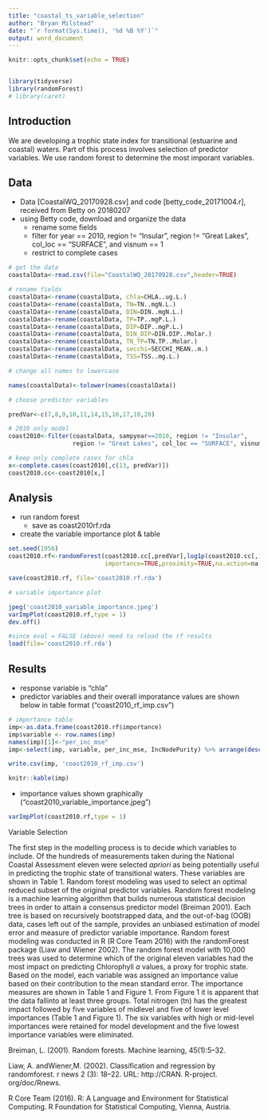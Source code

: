```yaml
---
title: "coastal_ts_variable_selection"
author: "Bryan Milstead"
date: "`r format(Sys.time(), '%d %B %Y')`"
output: word_document
---
```


```r
knitr::opts_chunk$set(echo = TRUE)


library(tidyverse)
library(randomForest)
# library(caret)
```

## Introduction
We are developing a trophic state index for transitional (estuarine and coastal) waters.  Part of this process involves selection of predictor variables.  We use random forest to determine the most imporant variables.


## Data
* Data [CoastalWQ_20170928.csv] and code [betty_code_20171004.r], received from Betty on 20180207
* using Betty code, download and organize the data
    - rename some fields
    - filter for year == 2010, region != "Insular", region != "Great Lakes", col_loc == "SURFACE", and visnum == 1
    - restrict to complete cases

```r
# get the data
coastalData<-read.csv(file="CoastalWQ_20170928.csv",header=TRUE)

# rename fields
coastalData<-rename(coastalData, chla=CHLA..ug.L.)
coastalData<-rename(coastalData, TN=TN..mgN.L.)
coastalData<-rename(coastalData, DIN=DIN..mgN.L.)
coastalData<-rename(coastalData, TP=TP..mgP.L.)
coastalData<-rename(coastalData, DIP=DIP..mgP.L.)
coastalData<-rename(coastalData, DIN_DIP=DIN.DIP..Molar.)
coastalData<-rename(coastalData, TN_TP=TN.TP..Molar.)
coastalData<-rename(coastalData, secchi=SECCHI_MEAN..m.)
coastalData<-rename(coastalData, TSS=TSS..mg.L.)

# change all names to lowercase

names(coastalData)<-tolower(names(coastalData))

# choose predictor variables

predVar<-c(7,8,9,10,11,14,15,16,17,18,20)

# 2010 only model
coast2010<-filter(coastalData, sampyear==2010, region != "Insular", 
                  region != "Great Lakes", col_loc == "SURFACE", visnum == 1)

# keep only complete cases for chla
x<-complete.cases(coast2010[,c(13, predVar)])
coast2010.cc<-coast2010[x,]
```

## Analysis

* run random forest
    - save as coast2010rf.rda
* create the variable importance plot & table

```r
set.seed(1956)
coast2010.rf<-randomForest(coast2010.cc[,predVar],log1p(coast2010.cc[,13]),ntree=10000,
                           importance=TRUE,proximity=TRUE,na.action=na.omit)

save(coast2010.rf, file='coast2010.rf.rda')

# variable importance plot

jpeg('coast2010_variable_importance.jpeg')
varImpPlot(coast2010.rf,type = 1)
dev.off()
```

```r
#since eval = FALSE (above) need to reload the rf results
load(file='coast2010.rf.rda')
```

## Results

* response variable is "chla"
* predictor variables and their overall imporatance values are shown below in table format ("coast2010_rf_imp.csv")

```r
# importance table
imp<-as.data.frame(coast2010.rf$importance)
imp$variable <- row.names(imp)
names(imp)[1]<-"per_inc_mse"
imp<-select(imp, variable, per_inc_mse, IncNodePurity) %>% arrange(desc(per_inc_mse))

write.csv(imp, 'coast2010_rf_imp.csv')

knitr::kable(imp)
```

* importance values shown graphically ("coast2010_variable_importance.jpeg")

```r
varImpPlot(coast2010.rf,type = 1)
```


Variable Selection

The first step in the modelling process is to decide which variables to include.  Of the hundreds of measurements taken during the National Coastal Assessment eleven were selected *apriori* as being potentially useful in predicting the trophic state of transitional waters.  These variables are shown in Table 1. Random forest modeling was used to select an optimal reduced subset of the original predictor variables.  Random forest modeling is a machine learning algorithm that builds numerous statistical decision trees in order to attain a consensus predictor model (Breiman 2001). Each tree is based on recursively bootstrapped data, and the out-of-bag (OOB) data, cases left out of the sample, provides an unbiased estimation of model error and measure of predictor variable importance. Random forest modeling was conducted in R (R Core Team 2016) with the randomForest package (Liaw and Wiener 2002). The random forest model with 10,000 trees was used to determine which of the original eleven variables had the most impact on predicting Chlorophyll *a* values, a proxy for trophic state. Based on the model, each variable was assigned an importance value based on their contribution to the mean standard error.  The importance measures are shown in Table 1 and Figure 1.  From Figure 1 it is apparent that the data fallinto at least three groups.  Total nitrogen (tn) has the greatest impact followed by five variables of midlevel and five of lower level importances (Table 1 and Figure 1).  The six variables with high or mid-level importances were retained for model development and the five lowest importance variables were eliminated.

Breiman, L. (2001). Random forests. Machine learning, 45(1):5–32.

Liaw, A. andWiener,M. (2002). Classification and regression by randomforest. r news 2 (3): 18–22. URL: http://CRAN. R-project. org/doc/Rnews.

R Core Team (2016). R: A Language and Environment for Statistical Computing. R Foundation for Statistical Computing, Vienna, Austria.



